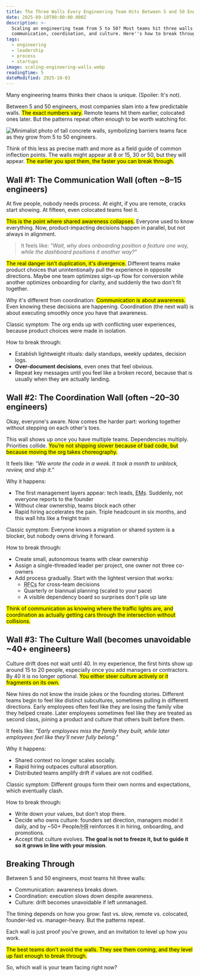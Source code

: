 ```yaml
---
title: The Three Walls Every Engineering Team Hits Between 5 and 50 Engineers
date: 2025-09-10T00:00:00.000Z
description: >-
  Scaling an engineering team from 5 to 50? Most teams hit three walls:
  communication, coordination, and culture. Here''s how to break through.
tags:
  - engineering
  - leadership
  - process
  - startups
image: scaling-engineering-walls.webp
readingTime: 5
dateModified: 2025-10-03
---
```


Many engineering teams thinks their chaos is unique. (Spoiler: It's not).

Between 5 and 50 engineers, most companies slam into a few predictable walls.
<mark>The exact numbers vary.</mark> Remote teams hit them earlier, colocated
ones later. But the patterns repeat often enough to be worth watching for.

![Minimalist photo of tall concrete walls, symbolizing barriers teams face as they grow from 5 to 50 engineers.](scaling-engineering-walls.webp)

Think of this less as precise math and more as a field guide of common
inflection points. The walls might appear at 8 or 15, 30 or 50, but they will
appear. <mark>The earlier you spot them, the faster you can break
through.</mark>

## Wall #1: The Communication Wall (often ~8–15 engineers)

At five people, nobody needs process. At eight, if you are remote, cracks start
showing. At fifteen, even colocated teams feel it.

<mark>This is the point where shared awareness collapses.</mark> Everyone used
to know everything. Now, product-impacting decisions happen in parallel, but not
always in alignment.

> It feels like: _"Wait, why does onboarding position a feature one way, while
> the dashboard positions it another way?"_

<mark>The real danger isn't duplication, it's divergence.</mark> Different teams
make product choices that unintentionally pull the experience in opposite
directions. Maybe one team optimizes sign-up flow for conversion while another
optimizes onboarding for clarity, and suddenly the two don't fit together.

Why it's different from coordination: <mark>Communication is about
awareness.</mark> Even knowing these decisions are happening. Coordination (the
next wall) is about executing smoothly once you have that awareness.

Classic symptom: The org ends up with conflicting user experiences, because
product choices were made in isolation.

How to break through:

- Establish lightweight rituals: daily standups, weekly updates, decision logs.
- **Over-document decisions**, even ones that feel obvious.
- Repeat key messages until you feel like a broken record, because that is
  usually when they are actually landing.

## Wall #2: The Coordination Wall (often ~20–30 engineers)

Okay, everyone's aware. Now comes the harder part: working together without
stepping on each other's toes.

This wall shows up once you have multiple teams. Dependencies multiply.
Priorities collide. <mark>You’re not shipping slower because of bad code, but
because moving the org takes choreography.</mark>

It feels like: _"We wrote the code in a week. It took a month to unblock,
review, and ship it."_

Why it happens:

- The first management layers appear: tech leads,
  <abbr title="Engineering Managers">EMs</abbr>. Suddenly, not everyone reports
  to the founder
- Without clear ownership, teams block each other
- Rapid hiring accelerates the pain. Triple headcount in six months, and this
  wall hits like a freight train

Classic symptom: Everyone knows a migration or shared system is a blocker, but
nobody owns driving it forward.

How to break through:

- Create small, autonomous teams with clear ownership
- Assign a single-threaded leader per project, one owner not three co-owners
- Add process gradually. Start with the lightest version that works:
  - <abbr title="Request for Comments">RFCs</abbr> for cross-team decisions
  - Quarterly or biannual planning (scaled to your pace)
  - A visible dependency board so surprises don't pile up late

<mark>
  Think of communication as knowing where the traffic lights are, and
  coordination as actually getting cars through the intersection without
  collisions.
</mark>

## Wall #3: The Culture Wall (becomes unavoidable ~40+ engineers)

Culture drift does not wait until 40. In my experience, the first hints show up
around 15 to 20 people, especially once you add managers or contractors. By 40
it is no longer optional. <mark>You either steer culture actively or it
fragments on its own.</mark>

New hires do not know the inside jokes or the founding stories. Different teams
begin to feel like distinct subcultures, sometimes pulling in different
directions. Early employees often feel like they are losing the family vibe they
helped create. Later employees sometimes feel like they are treated as second
class, joining a product and culture that others built before them.

It feels like: _"Early employees miss the family they built, while later
employees feel like they’ll never fully belong."_

Why it happens:

- Shared context no longer scales socially.
- Rapid hiring outpaces cultural absorption.
- Distributed teams amplify drift if values are not codified.

Classic symptom: Different groups form their own norms and expectations, which
eventually clash.

How to break through:

- Write down your values, but don't stop there.
- Decide who owns culture: founders set direction, managers model it daily, and
  by ~50+ People/<abbr title="Human Resources">HR</abbr> reinforces it in
  hiring, onboarding, and promotions.
- Accept that culture evolves. **The goal is not to freeze it, but to guide it
  so it grows in line with your mission**.

## Breaking Through

Between 5 and 50 engineers, most teams hit three walls:

- Communication: awareness breaks down.
- Coordination: execution slows down despite awareness.
- Culture: drift becomes unavoidable if left unmanaged.

The timing depends on how you grow: fast vs. slow, remote vs. colocated,
founder-led vs. manager-heavy. But the patterns repeat.

Each wall is just proof you've grown, and an invitation to level up how you
work.

<mark>
  The best teams don't avoid the walls. They see them coming, and they level up
  fast enough to break through.
</mark>

So, which wall is your team facing right now?
